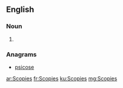 ==English==

===Noun===
{{head|en}}

# {{plural of|Scopie}}

===Anagrams===
* [[psicose#English|psicose]]

[[ar:Scopies]]
[[fr:Scopies]]
[[ku:Scopies]]
[[mg:Scopies]]
